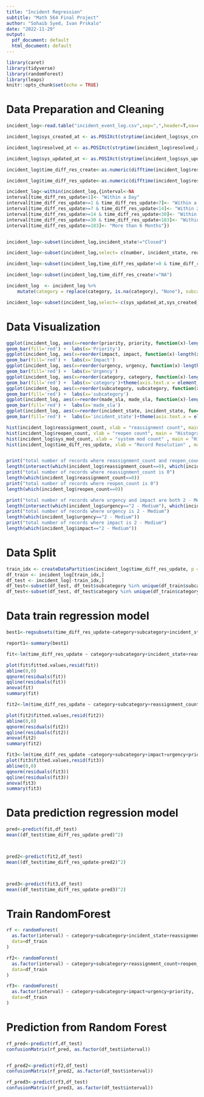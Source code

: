 ```yaml
---
title: "Incident Regression"
subtitle: "Math 564 Final Project"
author: "Sohaib Syed, Ivan Prskalo"
date: "2022-11-29"
output:
  pdf_document: default
  html_document: default
---
```


```r
library(caret)
library(tidyverse)
library(randomForest)
library(leaps)
knitr::opts_chunk$set(echo = TRUE)
```
# Data Preparation and Cleaning

```r
incident_log<-read.table("incident_event_log.csv",sep=",",header=T,na=c("?","NA"))

incident_log$sys_created_at <- as.POSIXct(strptime(incident_log$sys_created_at, "%d/%m/%Y %H:%M"))

incident_log$resolved_at <- as.POSIXct(strptime(incident_log$resolved_at, "%d/%m/%Y %H:%M"))

incident_log$sys_updated_at <- as.POSIXct(strptime(incident_log$sys_updated_at, "%d/%m/%Y %H:%M"))

incident_log$time_diff_res_create<-as.numeric(difftime(incident_log$resolved_at, incident_log$sys_created_at,units = "days"))

incident_log$time_diff_res_update<-as.numeric(difftime(incident_log$resolved_at, incident_log$sys_updated_at,units = "days"))

incident_log<-within(incident_log,{interval<-NA 
interval[time_diff_res_update<1]<- "Within a Day"
interval[time_diff_res_update>=1 & time_diff_res_update<7]<- "Within a Week"
interval[time_diff_res_update>=7 & time_diff_res_update<14]<- "Within 2 Weeks"
interval[time_diff_res_update>=14 & time_diff_res_update<30]<- "Within a Month"
interval[time_diff_res_update>=30 & time_diff_res_update<183]<- "Within 6 Months"
interval[time_diff_res_update>=183]<- "More than 6 Months"})


incident_log<-subset(incident_log,incident_state!="Closed")

incident_log<-subset(incident_log,select= c(number, incident_state, reassignment_count,reopen_count,sys_mod_count,sys_created_at, sys_updated_at, resolved_at, made_sla, category, subcategory, problem_id, impact, urgency, priority,time_diff_res_create,time_diff_res_update,interval))

incident_log<-subset(incident_log,time_diff_res_update!=0 & time_diff_res_update>0)

incident_log<-subset(incident_log,time_diff_res_create!="NA")

incident_log  <- incident_log %>%
    mutate(category = replace(category, is.na(category), "None"), subcategory = replace(subcategory, is.na(subcategory), "None"))

incident_log<-subset(incident_log,select=-c(sys_updated_at,sys_created_at,resolved_at))

```
# Data Visualization
```r
ggplot(incident_log, aes(x=reorder(priority, priority, function(x)-length(x)))) +
geom_bar(fill='red') +  labs(x='Priority')
ggplot(incident_log, aes(x=reorder(impact, impact, function(x)-length(x)))) +
geom_bar(fill='red') +  labs(x='Impact')
ggplot(incident_log, aes(x=reorder(urgency, urgency, function(x)-length(x)))) +
geom_bar(fill='red') +  labs(x='Urgency')
ggplot(incident_log, aes(x=reorder(category, category, function(x)-length(x)))) +
geom_bar(fill='red') +  labs(x='category')+theme(axis.text.x = element_text(angle = 90, vjust = 0.5, hjust=1))
ggplot(incident_log, aes(x=reorder(subcategory, subcategory, function(x)-length(x)))) +
geom_bar(fill='red') +  labs(x='subcategory')
ggplot(incident_log, aes(x=reorder(made_sla, made_sla, function(x)-length(x)))) +
geom_bar(fill='red') +  labs(x='made_sla')
ggplot(incident_log, aes(x=reorder(incident_state, incident_state, function(x)-length(x)))) +
geom_bar(fill='red') +  labs(x='incident_state')+theme(axis.text.x = element_text(angle = 90, vjust = 0.5, hjust=1))

hist(incident_log$reassignment_count, xlab = "reassignment count", main = "Histogram of Reassignment Count")
hist(incident_log$reopen_count, xlab = "reopen count", main = "Histogram of Reopen Count")
hist(incident_log$sys_mod_count, xlab = "system mod count" , main = "Histogram of Sys Mod Count")
hist(incident_log$time_diff_res_update, xlab = "Record Resolution" , main = "Histogram of Length of Record Resolution")


print("total number of records where reassignment_count and reopen_count is 0")
length(intersect(which(incident_log$reassignment_count==0), which(incident_log$reopen_count==0)))
print("total number of records where reassignment_count is 0")
length(which(incident_log$reassignment_count==0))
print("total number of records where reopen_count is 0")
length(which(incident_log$reopen_count==0))

print("total number of records where urgency and impact are both 2 - Medium")
length(intersect(which(incident_log$urgency=="2 - Medium"), which(incident_log$impact=="2 - Medium")))
print("total number of records where urgency is 2 - Medium")
length(which(incident_log$urgency=="2 - Medium"))
print("total number of records where impact is 2 - Medium")
length(which(incident_log$impact=="2 - Medium"))


```
# Data Split

```r
train_idx <- createDataPartition(incident_log$time_diff_res_update, p = 0.9, list=F)
df_train <- incident_log[train_idx,]
df_test <- incident_log[-train_idx,]
df_test<-subset(df_test, df_test$subcategory %in% unique(df_train$subcategory))
df_test<-subset(df_test, df_test$category %in% unique(df_train$category))
```
# Data train regression model
```r

best1<-regsubsets(time_diff_res_update~category+subcategory+incident_state+reassignment_count+reopen_count+sys_mod_count+made_sla+impact+urgency+priority,data=df_train ,nbest=1,method="backward",really.big=T)

report1<-summary(best1)

fit<-lm(time_diff_res_update ~ category+subcategory+incident_state+reassignment_count+reopen_count+sys_mod_count+made_sla+impact+urgency+priority,data=df_train)

plot(fit$fitted.values,resid(fit))
abline(0,0)
qqnorm(residuals(fit))
qqline(residuals(fit))
anova(fit)
summary(fit)

fit2<-lm(time_diff_res_update ~ category+subcategory+reassignment_count+reopen_count+sys_mod_count+made_sla+impact+urgency+priority,data=df_train)

plot(fit2$fitted.values,resid(fit2))
abline(0,0)
qqnorm(residuals(fit2))
qqline(residuals(fit2))
anova(fit2)
summary(fit2)

fit3<-lm(time_diff_res_update ~category+subcategory+impact+urgency+priority,data=df_train)
plot(fit3$fitted.values,resid(fit3))
abline(0,0)
qqnorm(residuals(fit3))
qqline(residuals(fit3))
anova(fit3)
summary(fit3)
```

# Data prediction regression model
```r
pred<-predict(fit,df_test)
mean((df_test$time_diff_res_update-pred)^2)



pred2<-predict(fit2,df_test)
mean((df_test$time_diff_res_update-pred2)^2)



pred3<-predict(fit3,df_test)
mean((df_test$time_diff_res_update-pred3)^2)

```

# Train RandomForest

```r
rf <- randomForest(
  as.factor(interval) ~ category+subcategory+incident_state+reassignment_count+reopen_count+sys_mod_count+made_sla+impact+urgency+priority,
  data=df_train
)

rf2<- randomForest(
  as.factor(interval) ~ category+subcategory+reassignment_count+reopen_count+sys_mod_count+made_sla+impact+urgency+priority,
  data=df_train
)

rf3<- randomForest(
  as.factor(interval) ~ category+subcategory+impact+urgency+priority,
  data=df_train
)
```

# Prediction from Random Forest
```r

rf_pred<-predict(rf,df_test)
confusionMatrix(rf_pred, as.factor(df_test$interval))


rf_pred2<-predict(rf2,df_test)
confusionMatrix(rf_pred2, as.factor(df_test$interval))

rf_pred3<-predict(rf3,df_test)
confusionMatrix(rf_pred3, as.factor(df_test$interval))
```